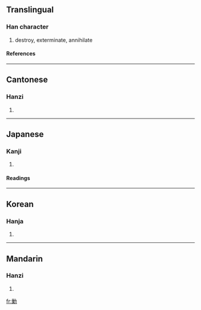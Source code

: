 {{see|剿}}

==Translingual==
===Han character===
{{Han char|rad=力|as=11|sn=13|four=2492<sub>7</sub>|canj=女木大尸 (VDKS)}}
# destroy, exterminate, annihilate
====References====
{{Han ref|kx=0149.090|dkj=02426|dj=0337.020|hdz=10379.130|uh=52E6|ud=21222|bh=B6D3|bd=46803}}
----
==Cantonese==
===Hanzi===
{{yue-hanzi|jyut=|y=chau2, jiu1}}
# {{defn|Cantonese}}
----
==Japanese==
===Kanji===
{{ja-kanji|grade=|rs=力11}}
# {{defn|Japanese}} 
====Readings====
{{ja-readings|on=[[そう]] (sō), [[しょう]] (shō)|kun=[[つかれる]] (tsukareru), [[つくす]] (tsukusu)}}
----
==Korean==
===Hanja===
{{ko-hanja|hangeul=초|rv=cho|mr=ch'o}}
# {{defn|Korean}}
----
==Mandarin==
===Hanzi===
{{cmn-hanzi|pin=chāo (chao1), jiǎo (jiao3)|wg=ch'ao<sup>1</sup>, chiao<sup>3</sup>}}
# {{defn|Mandarin}}

[[fr:勦]]